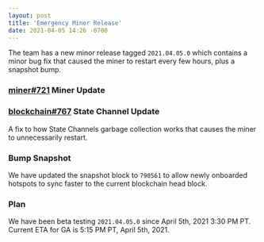 ```yaml
---
layout: post
title: 'Emergency Miner Release'
date: 2021-04-05 14:26 -0700
---
```


The team has a new minor release tagged `2021.04.05.0` which contains a minor bug fix that caused
the miner to restart every few hours, plus a snapshot bump.

<!--truncate-->

### [miner#721](https://github.com/helium/miner/pull/721) Miner Update

### [blockchain#767](https://github.com/helium/blockchain-core/pull/767) State Channel Update

A fix to how State Channels garbage collection works that causes the miner to unnecessarily restart.

### Bump Snapshot

We have updated the snapshot block to `790561` to allow newly onboarded hotspots to sync faster to
the current blockchain head block.

### Plan

We have been beta testing `2021.04.05.0` since April 5th, 2021 3:30 PM PT. Current ETA for GA is
5:15 PM PT, April 5th, 2021.
